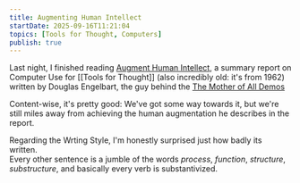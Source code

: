 ```yaml
---
title: Augmenting Human Intellect
startDate: 2025-09-16T11:21:04
topics: [Tools for Thought, Computers]
publish: true
---
```


Last night, I finished reading [Augment Human Intellect](dougengelbart.org/pubs/papers/scanned-original/1962-augment-3906-Augmenting-Human-Intellect-a-Conceptual-Framework.pdf), a summary report on Computer Use for [[Tools for Thought]] (also incredibly old: it's from 1962) written by Douglas Engelbart, the guy behind the [The Mother of All Demos](https://de.wikipedia.org/wiki/The_Mother_of_All_Demos)

Content-wise, it's pretty good: We've got some way towards it, but we're still miles away from achieving the human augmentation he describes in the report.

Regarding the Wrting Style, I'm honestly surprised just how badly its written.  
Every other sentence is a jumble of the words _process_, _function_, _structure_, _substructure_, and basically every verb is substantivized.

